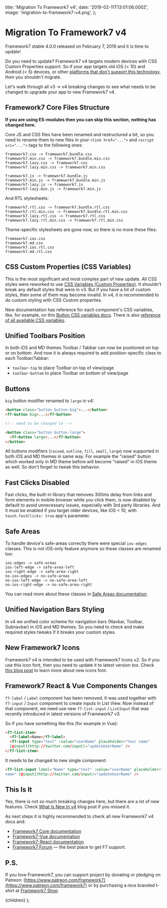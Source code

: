   title: 'Migration To Framework7 v4',
  date: '2019-02-11T13:01:06.000Z',
  image: 'migration-to-framework7-v4.png',
};

# Migration To Framework7 v4

Framework7 stable 4.0.0 released on February 7, 2019 and it is time to update!

Do you need to update? Framework7 v4 targets modern devices with CSS Custom Properties support. So if your app targets old iOS (< 10) and Android (< 5) devices, or other [platforms that don't support this technology](https://caniuse.com/#feat=css-variables), then you shouldn't migrate.

Let's walk through all v3 -> v4 breaking changes to see what needs to be changed to upgrade your app to new Framework7 v4.

## Framework7 Core Files Structure

**If you are using ES-modules then you can skip this section, nothing has changed here.**

Core JS and CSS files have been renamed and restructured a bit, so you need to rename them to new files in your `<link href="...">` and `<script src="...">` tags to the following ones:

```
framework7.css -> framework7.bundle.css
framework7.min.css -> framework7.bundle.min.css
framework7.lazy.css -> framework7.css
framework7.lazy.min.css -> framework7.min.css
```

```
framework7.js -> framework7.bundle.js
framework7.min.js -> framework7.bundle.min.js
framework7-lazy.js -> framework7.js
framework7-lazy.min.js -> framework7.min.js
```

And RTL stylesheets:

```
framework7.rtl.css -> framework7.bundle.rtl.css
framework7.rtl.min.css -> framework7.bundle.rtl.min.css
framework7.lazy.rtl.css -> framework7.rtl.css
framework7.lazy.rtl.min.css -> framework7.rtl.min.css
```

Theme-specific stylesheets are gone now, so there is no more these files:

```
framework7.ios.css
framework7.md.css
framework7.ios.rtl.css
framework7.md.rtl.css
```

## CSS Custom Properties (CSS Variables)

This is the most significant and most complex part of new update. All CSS styles were reworked to use [CSS Variables (Custom Properties)](https://developer.mozilla.org/docs/Web/CSS/Using_CSS_variables). It shouldn't break any default styles that were in v3. But if you have a lot of custom styles, then some of them may become invalid. In v4, it is recommended to do custom styling with CSS Custom properties.

New documentation has reference for each component's CSS variables, like, for example, on this [Button CSS variables docs](http://framework7.io/docs/button.html#css-variables). There is also [reference of all available CSS variables](http://framework7.io/docs/css-variables.html).

## Unified Toolbars Position

In both iOS and MD themes Toolbar / Tabbar can now be positioned on top or on bottom. And now it is always required to add position-specific class to each Toolbar/Tabbar:

- `toolbar-top` to place Toolbar on top of view/page
- `toolbar-bottom` to place Toolbar on bottom of view/page

## Buttons

`big` button modifier renamed to `large` in v4:

```html
<button class="button button-big">...</button>
<f7-button big>...</f7-button>

<!-- need to be changed to -->

<button class="button button-large">
  <f7-button large>...</f7-button>
</button>
```

All buttons modifiers (`raised`, `outline`, `fill`, `small`, `large`) now supported in both iOS and MD themes in same way. For example the "raised" button which worked only in MD theme before will become "raised" in iOS theme as well. So don't forget to tweak this behavior.

## Fast Clicks Disabled

Fast clicks, the built-in library that removes 300ms delay from links and form elements in mobile browser while you click them, is now disabled by default to avoid unnecessary issues, especially with 3rd party libraries. And it must be enabled if you target older devices, like iOS < 10, with `touch.fastClicks: true` app's parameter.

## Safe Areas

To handle device's safe-areas correctly there were special `ios-edges` classes. This is not iOS-only feature anymore so these classes are renamed too:

```
ios-edges -> safe-areas
ios-left-edge -> safe-area-left
ios-right-edge -> safe-area-right
no-ios-edges -> no-safe-areas
no-ios-left-edge -> no-safe-area-left
no-ios-right-edge -> no-safe-area-right
```

You can read more about these classes in [Safe Areas documentation](http://framework7.io/docs/safe-areas.html).

## Unified Navigation Bars Styling

In v4 we unified color scheme for navigation bars (Navbar, Toolbar, Subnavbar) in iOS and MD themes. So you need to check and make required styles tweaks if it breaks your custom styles.

## New Framework7 Icons

Framework7 v4 is intended to be used with Framework7 Icons v2. So if you use this icon font, then you need to update it to latest version too. Check [this blog post](https://blog.framework7.io/framework7-icons-v2) to learn more about new icons font.

## Framework7 React & Vue Components Changes

`f7-label` / `Label` component has been removed. It was used together with `f7-input` / `Input` component to create inputs in List View. Now instead of that component, we need use new `f7-list-input` / `ListInput` that was recently introduced in latest versions of Framework7 v3.

So if you have something like this (for example in Vue):

```html
<f7-list-item>
  <f7-label>Name</f7-label>
  <f7-input type="text" :value="userName" placeholder="Your name"
  [@input](http://twitter.com/input)="updateUserName" />
</f7-list-item>
```

It needs to be changed to new single component:

```html
<f7-list-input label="Name" type="text" :value="userName" placeholder="Your
name" [@input](http://twitter.com/input)="updateUserName" />
```

## This Is It

Yes, there is not so much breaking changes here, but there are a lot of new features. Check [What Is New In v4](https://blog.framework7.io/the-best-framework7-yet-what-is-new-in-v4) blog post if you missed it.

As next steps it is highly recommended to check all new Framework7 v4 docs and:

- [Framework7 Core documentation](http://framework7.io/docs/)
- [Framework7-Vue documentation](http://framework7.io/vue/)
- [Framework7-React documentation](http://framework7.io/react/)
- [Framework7 Forum](http://forum.framework7.io) — the best place to get F7 support.

## P.S.

If you love Framework7, you can support project by donating or pledging on Patreon: [https://www.patreon.com/framework7](https://www.patreon.com/framework7) or by purchasing a nice branded t-shirt at [Framework7 Shop](https://teespring.com/stores/framework7)

  <PostLayout meta={meta}>{children}</PostLayout>
);
